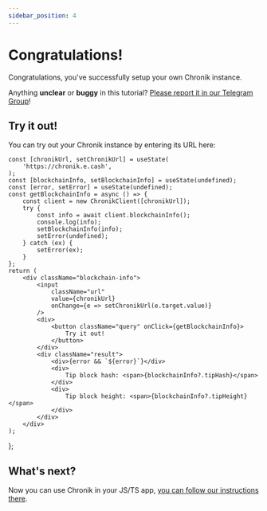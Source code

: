 ```yaml
---
sidebar_position: 4
---
```


# Congratulations!

Congratulations, you've successfully setup your own Chronik instance.

Anything **unclear** or **buggy** in this tutorial? [Please report it in our Telegram Group](https://t.me/+LO-EuBnZiXQ5YTZi)!

## Try it out!

You can try out your Chronik instance by entering its URL here:


    const [chronikUrl, setChronikUrl] = useState(
        'https://chronik.e.cash',
    );
    const [blockchainInfo, setBlockchainInfo] = useState(undefined);
    const [error, setError] = useState(undefined);
    const getBlockchainInfo = async () => {
        const client = new ChronikClient([chronikUrl]);
        try {
            const info = await client.blockchainInfo();
            console.log(info);
            setBlockchainInfo(info);
            setError(undefined);
        } catch (ex) {
            setError(ex);
        }
    };
    return (
        <div className="blockchain-info">
            <input
                className="url"
                value={chronikUrl}
                onChange={e => setChronikUrl(e.target.value)}
            />
            <div>
                <button className="query" onClick={getBlockchainInfo}>
                    Try it out!
                </button>
            </div>
            <div className="result">
                <div>{error && `${error}`}</div>
                <div>
                    Tip block hash: <span>{blockchainInfo?.tipHash}</span>
                </div>
                <div>
                    Tip block height: <span>{blockchainInfo?.tipHeight}</span>
                </div>
            </div>
        </div>
    );
};

<GetBlockchainInfo />

## What's next?

Now you can use Chronik in your JS/TS app, [you can follow our instructions there](/chronik-js/install).
